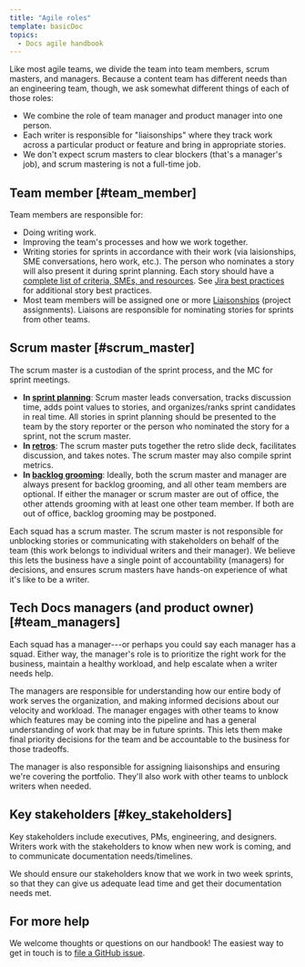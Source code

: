 ```yaml
---
title: "Agile roles"
template: basicDoc
topics:
  - Docs agile handbook
---
```

Like most agile teams, we divide the team into team members, scrum masters, and managers. Because a content team has different needs than an engineering team, though, we ask somewhat different things of each of those roles:

- We combine the role of team manager and product manager into one person.
- Each writer is responsible for "liaisonships" where they track work across a particular product or feature and bring in appropriate stories.
- We don't expect scrum masters to clear blockers (that's a manager's job), and scrum mastering is not a full-time job.

## Team member [#team_member]

Team members are responsible for:

- Doing writing work.
- Improving the team's processes and how we work together.
- Writing stories for sprints in accordance with their work (via laisionships, SME conversations, hero work, etc.). The person who nominates a story will also present it during sprint planning. Each story should have a [complete list of criteria, SMEs, and resources](3379_INSERT_LINK_HERE). See [Jira best practices](3379_INSERT_LINK_HERE) for additional story best practices.
- Most team members will be assigned one or more [Liaisonships](3379_INSERT_LINK_HERE) (project assignments). Liaisons are responsible for nominating stories for sprints from other teams.

## Scrum master [#scrum_master]

The scrum master is a custodian of the sprint process, and the MC for sprint meetings.

- **In [sprint planning](3379_INSERT_LINK_HERE)**: Scrum master leads conversation, tracks discussion time, adds point values to stories, and organizes/ranks sprint candidates in real time. All stories in sprint planning should be presented to the team by the story reporter or the person who nominated the story for a sprint, not the scrum master. 
- **In [retros](3379_INSERT_LINK_HERE)**: The scrum master puts together the retro slide deck, facilitates discussion, and takes notes. The scrum master may also compile sprint metrics. 
- **In [backlog grooming](3379_INSERT_LINK_HERE)**: Ideally, both the scrum master and manager are always present for backlog grooming, and all other team members are optional. If either the manager or scrum master are out of office, the other attends grooming with at least one other team member. If both are out of office, backlog grooming may be postponed.

Each squad has a scrum master. The scrum master is not responsible for unblocking stories or communicating with stakeholders on behalf of the team (this work belongs to individual writers and their manager). We believe this lets the business have a single point of accountability (managers) for decisions, and ensures scrum masters have hands-on experience of what it's like to be a writer.

## Tech Docs managers (and product owner) [#team_managers]

Each squad has a manager---or perhaps you could say each manager has a squad. Either way, the manager's role is to prioritize the right work for the business, maintain a healthy workload, and help escalate when a writer needs help.

The managers are responsible for understanding how our entire body of work serves the organization, and making informed decisions about our velocity and workload. The manager engages with other teams to know which features may be coming into the pipeline and has a general understanding of work that may be in future sprints. This lets them make final priority decisions for the team and be accountable to the business for those tradeoffs. 

The manager is also responsible for assigning liaisonships and ensuring we're covering the portfolio. They'll also work with other teams to unblock writers when needed. 

## Key stakeholders [#key_stakeholders]

Key stakeholders include executives, PMs, engineering, and designers. Writers work with the stakeholders to know when new work is coming, and to communicate documentation needs/timelines. 

We should ensure our stakeholders know that we work in two week sprints, so that they can give us adequate lead time and get their documentation needs met.

## For more help

We welcome thoughts or questions on our handbook! The easiest way to get in touch is to [file a GitHub issue](https://github.com/newrelic/docs-website/issues/new/choose).